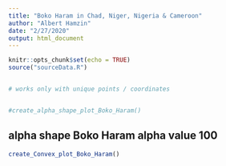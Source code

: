 ```yaml
---
title: "Boko Haram in Chad, Niger, Nigeria & Cameroon"
author: "Albert Hamzin"
date: "2/27/2020"
output: html_document
---
```


```r
knitr::opts_chunk$set(echo = TRUE)
source("sourceData.R")
```


```r

```





```r
# works only with unique points / coordinates


#create_alpha_shape_plot_Boko_Haram()

```


## alpha shape Boko Haram alpha value 100

```r
create_Convex_plot_Boko_Haram()
```


